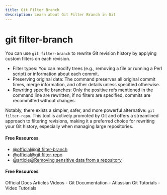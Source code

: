 ```yaml
---
title: Git Filter Branch
description: Learn about Git Filter Branch in Git
---
```


# git filter-branch

You can use `git filter-branch` to rewrite Git revision history by applying custom filters on each revision.

- Filter types: You can modify trees (e.g., removing a file or running a Perl script) or information about each commit.
- Preserving original data: The command preserves all original commit times, merge information, and other details unless specified otherwise.
- Rewriting specific branches: Only the positive refs mentioned in the command line are rewritten; if no filters are specified, commits are recommitted without changes.

Notably, there exists a simpler, safer, and more powerful alternative: `git filter-repo`. This tool is actively promoted by Git and offers a streamlined approach to filtering revisions, making it a preferred choice for rewriting your Git history, especially when managing large repositories.

#### Free Resources

- [@official@git filter-branch](https://git-scm.com/docs/git-filter-branch)
- [@official@git filter-repo](https://github.com/newren/git-filter-repo)
- [@article@Removing sensitive data from a repository](https://docs.github.com/en/authentication/keeping-your-account-and-data-secure/removing-sensitive-data-from-a-repository)

#### Free Resources

<Tabs defaultValue="official">
<TabsList>
<TabsTrigger value="official">Official Docs</TabsTrigger>
<TabsTrigger value="article">Articles</TabsTrigger>
<TabsTrigger value="video">Videos</TabsTrigger>
</TabsList>

<TabsContent value="official">
- <Link href="https://git-scm.com/docs">Git Documentation</Link>
</TabsContent>
<TabsContent value="article">
- <Link href="https://www.atlassian.com/git/tutorials">Atlassian Git Tutorials</Link>
</TabsContent>
<TabsContent value="video">
- <Link href="https://www.youtube.com/results?search_query=git+git-filter-branch+tutorial">Video Tutorials</Link>
</TabsContent>
</Tabs>

<Outlet path="3-git-branching/basics/git-filter-branch" />
